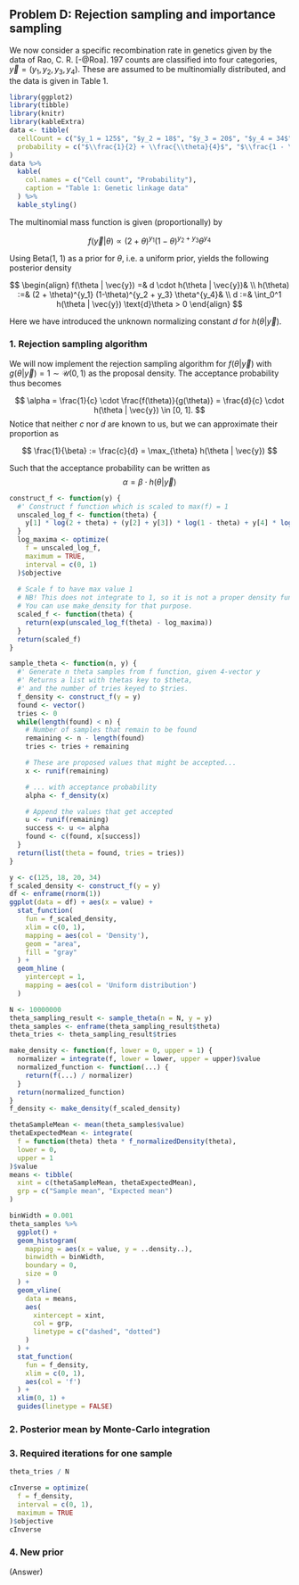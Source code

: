 ## Problem D: Rejection sampling and importance sampling

We now consider a specific recombination rate in genetics given by the data of Rao, C. R. [-@Roa].
197 counts are classified into four categories, $\vec{y} = (y_1, y_2, y_3, y_4)$.
These are assumed to be multinomially distributed, and the data is given in Table 1.

```r
library(ggplot2)
library(tibble)
library(knitr)
library(kableExtra)
data <- tibble(
  cellCount = c("$y_1 = 125$", "$y_2 = 18$", "$y_3 = 20$", "$y_4 = 34$"),
  probability = c("$\\frac{1}{2} + \\frac{\\theta}{4}$", "$\\frac{1 - \\theta}{4}$", "$\\frac{1 - \\theta}{4}$", "$\\frac{\\theta}{4}$")
)
data %>%
  kable(
    col.names = c("Cell count", "Probability"),
    caption = "Table 1: Genetic linkage data"
  ) %>%
  kable_styling()
```

The multinomial mass function is given (proportionally) by

$$
f(\vec{y} | \theta) \propto (2 + \theta)^{y_1} (1-\theta)^{y_2 + y_3} \theta^{y_4}
$$

Using Beta(1, 1) as a prior for $\theta$, i.e. a uniform prior, yields the following posterior density

$$
\begin{align}
  f(\theta | \vec{y}) =& d \cdot h(\theta | \vec{y})& \\
  h(\theta) :=& (2 + \theta)^{y_1} (1-\theta)^{y_2 + y_3} \theta^{y_4}& \\
  d :=& \int_0^1 h(\theta | \vec{y}) \text{d}\theta > 0
\end{align}
$$

Here we have introduced the unknown normalizing constant $d$ for $h(\theta | \vec{y})$.

### 1. Rejection sampling algorithm

We will now implement the rejection sampling algorithm for $f(\theta|\vec{y})$ with $g(\theta | \vec{y}) = 1 \sim \mathcal{U}(0, 1)$ as the proposal density.
The acceptance probability thus becomes

$$
\alpha = \frac{1}{c} \cdot \frac{f(\theta)}{g(\theta)} = \frac{d}{c} \cdot h(\theta | \vec{y}) \in [0, 1].
$$
Notice that neither $c$ nor $d$ are known to us, but we can approximate their proportion as

$$
\frac{1}{\beta} := \frac{c}{d} = \max_{\theta} h(\theta | \vec{y})
$$

Such that the acceptance probability can be written as
$$
\alpha = \beta \cdot h(\theta | \vec{y})
$$

```r
construct_f <- function(y) {
  #' Construct f function which is scaled to max(f) = 1
  unscaled_log_f <- function(theta) {
    y[1] * log(2 + theta) + (y[2] + y[3]) * log(1 - theta) + y[4] * log(theta)
  }
  log_maxima <- optimize(
    f = unscaled_log_f,
    maximum = TRUE,
    interval = c(0, 1)
  )$objective
  
  # Scale f to have max value 1
  # NB! This does not integrate to 1, so it is not a proper density function!
  # You can use make_density for that purpose.
  scaled_f <- function(theta) {
    return(exp(unscaled_log_f(theta) - log_maxima))
  }
  return(scaled_f)
}

sample_theta <- function(n, y) {
  #' Generate n theta samples from f function, given 4-vector y
  #' Returns a list with thetas key to $theta,
  #' and the number of tries keyed to $tries.
  f_density <- construct_f(y = y)
  found <- vector()
  tries <- 0
  while(length(found) < n) {
    # Number of samples that remain to be found
    remaining <- n - length(found)
    tries <- tries + remaining

    # These are proposed values that might be accepted...
    x <- runif(remaining)

    # ... with acceptance probability
    alpha <- f_density(x)

    # Append the values that get accepted
    u <- runif(remaining)
    success <- u <= alpha
    found <- c(found, x[success])
  }
  return(list(theta = found, tries = tries))
}
```

```r
y <- c(125, 18, 20, 34)
f_scaled_density <- construct_f(y = y)
df <- enframe(rnorm(1))
ggplot(data = df) + aes(x = value) +
  stat_function(
    fun = f_scaled_density,
    xlim = c(0, 1),
    mapping = aes(col = 'Density'),
    geom = "area",
    fill = "gray"
  ) +
  geom_hline (
    yintercept = 1,
    mapping = aes(col = 'Uniform distribution')
  )
```


```r
N <- 10000000
theta_sampling_result <- sample_theta(n = N, y = y)
theta_samples <- enframe(theta_sampling_result$theta)
theta_tries <- theta_sampling_result$tries
```
```r
make_density <- function(f, lower = 0, upper = 1) {
  normalizer = integrate(f, lower = lower, upper = upper)$value
  normalized_function <- function(...) {
    return(f(...) / normalizer)
  }
  return(normalized_function)
}
f_density <- make_density(f_scaled_density)
```

```r
thetaSampleMean <- mean(theta_samples$value)
thetaExpectedMean <- integrate(
  f = function(theta) theta * f_normalizedDensity(theta),
  lower = 0,
  upper = 1
)$value
means <- tibble(
  xint = c(thetaSampleMean, thetaExpectedMean),
  grp = c("Sample mean", "Expected mean")
)

binWidth = 0.001
theta_samples %>%
  ggplot() +
  geom_histogram(
    mapping = aes(x = value, y = ..density..),
    binwidth = binWidth,
    boundary = 0,
    size = 0
  ) +
  geom_vline(
    data = means,
    aes(
      xintercept = xint,
      col = grp,
      linetype = c("dashed", "dotted")
    )
  ) +
  stat_function(
    fun = f_density,
    xlim = c(0, 1),
    aes(col = 'f')
  ) +
  xlim(0, 1) +
  guides(linetype = FALSE)
```


### 2. Posterior mean by Monte-Carlo integration



### 3. Required iterations for one sample

```r
theta_tries / N
```

```r
cInverse = optimize(
  f = f_density,
  interval = c(0, 1),
  maximum = TRUE
)$objective
cInverse
```


### 4. New prior

(Answer)
